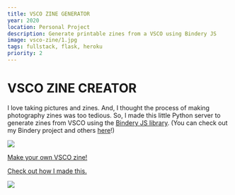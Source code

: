```yaml
---
title: VSCO ZINE GENERATOR
year: 2020
location: Personal Project
description: Generate printable zines from a VSCO using Bindery JS
image: vsco-zine/1.jpg
tags: fullstack, flask, heroku
priority: 2
---
```


# VSCO ZINE CREATOR 

I love taking pictures and zines. And, I thought the process of making photography zines was too tedious. So, I made this little Python server to generate zines from VSCO using the [Bindery JS library](https://evanbrooks.info/bindery/). (You can check out my Bindery project and others [here](https://evanbrooks.info/bindery/gallery/)!) 

![](/vsco-zine/2.jpg)

[Make your own VSCO zine!](https://vsco-zine.herokuapp.com/) 

[Check out how I made this.](https://github.com/trudypainter/vsco-zine) 

![](https://github.com/trudypainter/trudy-computer-react/blob/main/projects/vsco-zine/vsco-zine-diagram.png?raw=true) 

<Vimeo vimeoId="662042387" />

